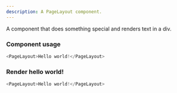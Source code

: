 ```yaml
---
description: A PageLayout component.
---
```



A component that does something special and renders text in a div.

### Component usage
```js
<PageLayout>Hello world!</PageLayout>
```

### Render hello world!

```js live
<PageLayout>Hello world!</PageLayout>
```
